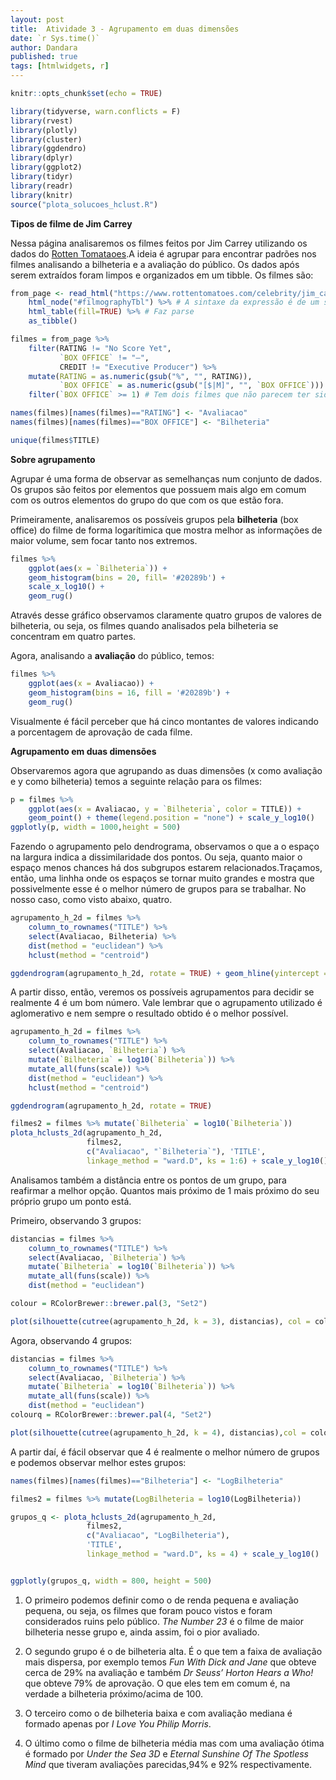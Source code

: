 ```yaml
---
layout: post
title:  Atividade 3 - Agrupamento em duas dimensões
date: `r Sys.time()`
author: Dandara
published: true
tags: [htmlwidgets, r]
---
```



```r
knitr::opts_chunk$set(echo = TRUE)
```
 
```r
library(tidyverse, warn.conflicts = F)
library(rvest)
library(plotly)
library(cluster)
library(ggdendro)
library(dplyr)
library(ggplot2)
library(tidyr)
library(readr)
library(knitr)
source("plota_solucoes_hclust.R")
```
**Tipos de filme de Jim Carrey**

Nessa página analisaremos os filmes feitos por Jim Carrey utilizando os dados do [Rotten Tomataoes](https://www.rottentomatoes.com/).A ideia é agrupar para encontrar padrões nos filmes analisando a bilheteria e a avaliação do público. Os dados após serem extraídos foram limpos e organizados em um tibble. Os filmes são:

```r
from_page <- read_html("https://www.rottentomatoes.com/celebrity/jim_carrey") %>% 
    html_node("#filmographyTbl") %>% # A sintaxe da expressão é de um seletor à lá JQuery: https://rdrr.io/cran/rvest/man/html_nodes.html 
    html_table(fill=TRUE) %>% # Faz parse
    as_tibble()

filmes = from_page %>% 
    filter(RATING != "No Score Yet", 
           `BOX OFFICE` != "—", 
           CREDIT != "Executive Producer") %>%
    mutate(RATING = as.numeric(gsub("%", "", RATING)), 
           `BOX OFFICE` = as.numeric(gsub("[$|M]", "", `BOX OFFICE`))) %>% 
    filter(`BOX OFFICE` >= 1) # Tem dois filmes que não parecem ter sido lançados no mundo todo

names(filmes)[names(filmes)=="RATING"] <- "Avaliacao"
names(filmes)[names(filmes)=="BOX OFFICE"] <- "Bilheteria"

unique(filmes$TITLE)

```



**Sobre agrupamento**

Agrupar é uma forma de observar as semelhanças num conjunto de dados. Os grupos são feitos por elementos que possuem mais algo em comum com os outros elementos do grupo do que com os que estão fora. 

Primeiramente, analisaremos os possíveis grupos pela **bilheteria** (box office) do filme de forma logarítimica que mostra melhor as informações de maior volume, sem focar tanto nos extremos.

```r
filmes %>% 
    ggplot(aes(x = `Bilheteria`)) + 
    geom_histogram(bins = 20, fill= '#20289b') + 
    scale_x_log10() + 
    geom_rug()

```

Através desse gráfico observamos claramente quatro grupos de valores de bilheteria, ou seja, os filmes quando analisados pela bilheteria se concentram em quatro partes.

Agora, analisando a **avaliação** do público, temos:

```r
filmes %>% 
    ggplot(aes(x = Avaliacao)) + 
    geom_histogram(bins = 16, fill = '#20289b') + 
    geom_rug()

```

Visualmente é fácil perceber que há cinco montantes de valores indicando a porcentagem de aprovação de cada filme.

**Agrupamento em duas dimensões**

Observaremos agora que agrupando as duas dimensões (x como avaliação e y como bilheteria) temos a seguinte relação para os filmes:

```r
p = filmes %>% 
    ggplot(aes(x = Avaliacao, y = `Bilheteria`, color = TITLE)) + 
    geom_point() + theme(legend.position = "none") + scale_y_log10() 
ggplotly(p, width = 1000,height = 500)

```


Fazendo o agrupamento pelo dendrograma, observamos o que a o espaço na largura indica a dissimilaridade dos pontos. Ou seja, quanto maior o espaço menos chances há dos subgrupos estarem relacionados.Traçamos, então, uma linhha onde os espaços se tornar muito grandes e mostra que possivelmente esse é o melhor número de grupos para se trabalhar. No nosso caso, como visto abaixo, quatro.

```r
agrupamento_h_2d = filmes %>% 
    column_to_rownames("TITLE") %>%
    select(Avaliacao, Bilheteria) %>%
    dist(method = "euclidean") %>% 
    hclust(method = "centroid")

ggdendrogram(agrupamento_h_2d, rotate = TRUE) + geom_hline(yintercept = 41, colour = "red")

```

A partir disso, então, veremos os possíveis agrupamentos para decidir se realmente 4 é um bom número. Vale lembrar que o agrupamento utilizado é aglomerativo e nem sempre o resultado obtido é o melhor possível.

```r
agrupamento_h_2d = filmes %>% 
    column_to_rownames("TITLE") %>%
    select(Avaliacao, `Bilheteria`) %>% 
    mutate(`Bilheteria` = log10(`Bilheteria`)) %>% 
    mutate_all(funs(scale)) %>% 
    dist(method = "euclidean") %>% 
    hclust(method = "centroid")

ggdendrogram(agrupamento_h_2d, rotate = TRUE)

filmes2 = filmes %>% mutate(`Bilheteria` = log10(`Bilheteria`))
plota_hclusts_2d(agrupamento_h_2d, 
                 filmes2, 
                 c("Avaliacao", "`Bilheteria`"), 'TITLE',
                 linkage_method = "ward.D", ks = 1:6) + scale_y_log10()
```


Analisamos também a distância entre os pontos de um grupo, para reafirmar a melhor opção. Quantos mais próximo de 1 mais próximo do seu próprio grupo um ponto está.

Primeiro, observando 3 grupos:
```r
distancias = filmes %>% 
    column_to_rownames("TITLE") %>%
    select(Avaliacao, `Bilheteria`) %>% 
    mutate(`Bilheteria` = log10(`Bilheteria`)) %>% 
    mutate_all(funs(scale)) %>% 
    dist(method = "euclidean")

colour = RColorBrewer::brewer.pal(3, "Set2")

plot(silhouette(cutree(agrupamento_h_2d, k = 3), distancias), col = colour, border = NA)

```

Agora, observando 4 grupos:

```r
distancias = filmes %>% 
    column_to_rownames("TITLE") %>%
    select(Avaliacao, `Bilheteria`) %>% 
    mutate(`Bilheteria` = log10(`Bilheteria`)) %>% 
    mutate_all(funs(scale)) %>% 
    dist(method = "euclidean")
colourq = RColorBrewer::brewer.pal(4, "Set2")

plot(silhouette(cutree(agrupamento_h_2d, k = 4), distancias),col = colourq, border = NA)

```

A partir daí, é fácil observar que 4 é realmente o melhor número de grupos e podemos observar melhor estes grupos:

```r
names(filmes)[names(filmes)=="Bilheteria"] <- "LogBilheteria"

filmes2 = filmes %>% mutate(LogBilheteria = log10(LogBilheteria))

grupos_q <- plota_hclusts_2d(agrupamento_h_2d, 
                 filmes2, 
                 c("Avaliacao", "LogBilheteria"),
                 'TITLE', 
                 linkage_method = "ward.D", ks = 4) + scale_y_log10()


ggplotly(grupos_q, width = 800, height = 500) 
```


1. O primeiro podemos definir como o de renda pequena e avaliação pequena, ou seja, os filmes que foram pouco vistos e foram considerados ruins pelo público. *The Number 23* é o filme de maior bilheteria nesse grupo e, ainda assim, foi o pior avaliado.

2. O segundo grupo é o de bilheteria alta. É o que tem a faixa de avaliação mais dispersa, por exemplo temos *Fun With Dick and Jane* que obteve cerca de 29% na avaliação e também *Dr Seuss' Horton Hears a Who!* que obteve 79% de aprovação. O que eles tem em comum é, na verdade a bilheteria próximo/acima de 100.

3. O terceiro como o de bilheteria baixa e com avaliação mediana é formado apenas por *I Love You Philip Morris*.

4. O último como o filme de bilheteria média mas com uma avaliação ótima é formado por *Under the Sea 3D* e *Eternal Sunshine Of The Spotless Mind* que tiveram avaliações parecidas,94% e 92% respectivamente.
